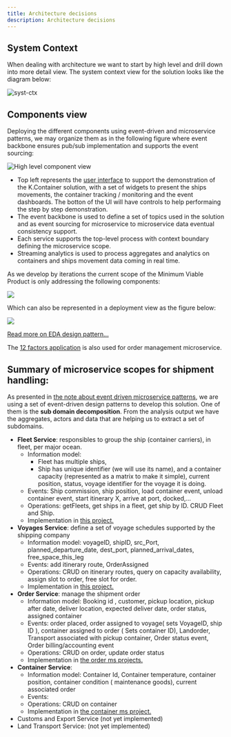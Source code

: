 ```yaml
---
title: Architecture decisions
description: Architecture decisions
---
```


## System Context

When dealing with architecture we want to start by high level and drill down into more detail view. The system context view for the solution looks like the diagram below:

![syst-ctx](./images/kc-syst-ctx.png)

## Components view

Deploying the different components using event-driven and microservice patterns, we may organize them as in the following figure where event backbone ensures pub/sub implementation and supports the event sourcing:

![High level component view](./images/kc-hl-comp-view.png)

* Top left represents the [user interface](https://github.com/ibm-cloud-architecture/refarch-kc-ui) to support the demonstration of the K.Container solution, with a set of widgets to present the ships movements, the container tracking / monitoring and the event dashboards. The botton of the UI will have controls to help performaing the step by step demonstration.
* The event backbone is used to define a set of topics used in the solution and as event sourcing for microservice to microservice data eventual consistency support.
* Each service supports the top-level process with context boundary defining the microservice scope.
* Streaming analytics is used to process aggregates and analytics on containers and ships movement data coming in real time.

As we develop by iterations the current scope of the Minimum Viable Product is only addressing the following components:

![](./images/kc-mvp-components.png)

Which can also be represented in a deployment view as the figure below:

![](./images/mvp-deploy.png)


[Read more on EDA design pattern...](https://github.com/ibm-cloud-architecture/refarch-eda/blob/master/docs/evt-microservices/ED-patterns.md)

The [12 factors application](https://12factor.net/) is also used for order management microservice.

## Summary of microservice scopes for shipment handling:

As presented in [the note about event driven microservice patterns](https://ibm-cloud-architecture.github.io/refarch-eda/patterns/intro), we are using a set of event-driven design patterns to develop this solution. One of them is the **sub domain decomposition**. From the analysis output we have the aggregates, actors and data that are helping us to extract a set of subdomains.

* **Fleet Service**: responsibles to group the ship (container carriers), in fleet, per major ocean. 
    * Information model: 
         * Fleet has multiple ships,
         * Ship has unique identifier (we will use its name), and a container capacity (represented as a matrix to make it simple), current position, status, voyage identifier for the voyage it is doing. 
    * Events: Ship commission, ship position, load container event, unload container event, start itinerary X, arrive at port, docked,...
    * Operations: getFleets, get ships in a fleet, get ship by ID. CRUD Fleet and Ship.
    * Implementation in [this project.](https://github.com/ibm-cloud-architecture/refarch-kc-ms/tree/master/fleet-ms)
* **Voyages Service**: define a set of voyage schedules supported by the shipping company
    * Information model: voyageID, shipID, src_Port, planned_departure_date, dest_port, planned_arrival_dates, free_space_this_leg
    * Events: add itinerary route, OrderAssigned
    * Operations: CRUD on itinerary routes, query on capacity availability, assign slot to order, free slot for order.
     * Implementation in [this project.](https://github.com/ibm-cloud-architecture/refarch-kc-ms/tree/master/voyages-ms)
* **Order Service**: manage the shipment order
    * Information model: Booking id , customer, pickup location, pickup after date, deliver location, expected deliver date, order status, assigned container  
    * Events: order placed, order assigned to voyage( sets VoyageID, ship ID ), container assigned to order ( Sets container ID), Landorder, Transport associated with pickup container, Order status event, Order billing/accounting event
    * Operations: CRUD on order, update order status
     * Implementation in [the order ms projects.](https://github.com/ibm-cloud-architecture/refarch-kc-order-ms)
* **Container Service**: 
    * Information model: Container Id, Container temperature, container position, container condition ( maintenance goods), current associated order
    * Events: 
    * Operations: CRUD on container
    * Implementation in [the container ms project.](https://github.com/ibm-cloud-architecture/refarch-kc-container-ms)
* Customs and Export Service (not yet implemented)
* Land Transport Service: (not yet implemented)